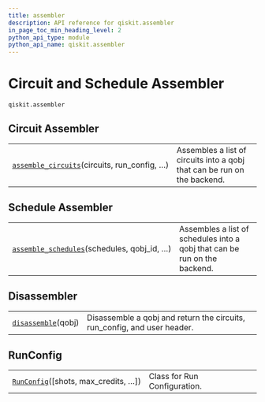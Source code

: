 ```yaml
---
title: assembler
description: API reference for qiskit.assembler
in_page_toc_min_heading_level: 2
python_api_type: module
python_api_name: qiskit.assembler
---
```


<span id="module-qiskit.assembler" />

<span id="qiskit-assembler" />

<span id="circuit-and-schedule-assembler-qiskit-assembler" />

# Circuit and Schedule Assembler

`qiskit.assembler`

## Circuit Assembler

|                                                                                                                          |                                                                          |
| ------------------------------------------------------------------------------------------------------------------------ | ------------------------------------------------------------------------ |
| [`assemble_circuits`](qiskit.assembler.assemble_circuits "qiskit.assembler.assemble_circuits")(circuits, run\_config, …) | Assembles a list of circuits into a qobj that can be run on the backend. |

## Schedule Assembler

|                                                                                                                           |                                                                           |
| ------------------------------------------------------------------------------------------------------------------------- | ------------------------------------------------------------------------- |
| [`assemble_schedules`](qiskit.assembler.assemble_schedules "qiskit.assembler.assemble_schedules")(schedules, qobj\_id, …) | Assembles a list of schedules into a qobj that can be run on the backend. |

## Disassembler

|                                                                                    |                                                                           |
| ---------------------------------------------------------------------------------- | ------------------------------------------------------------------------- |
| [`disassemble`](qiskit.assembler.disassemble "qiskit.assembler.disassemble")(qobj) | Disassemble a qobj and return the circuits, run\_config, and user header. |

## RunConfig

|                                                                                                   |                              |
| ------------------------------------------------------------------------------------------------- | ---------------------------- |
| [`RunConfig`](qiskit.assembler.RunConfig "qiskit.assembler.RunConfig")(\[shots, max\_credits, …]) | Class for Run Configuration. |

